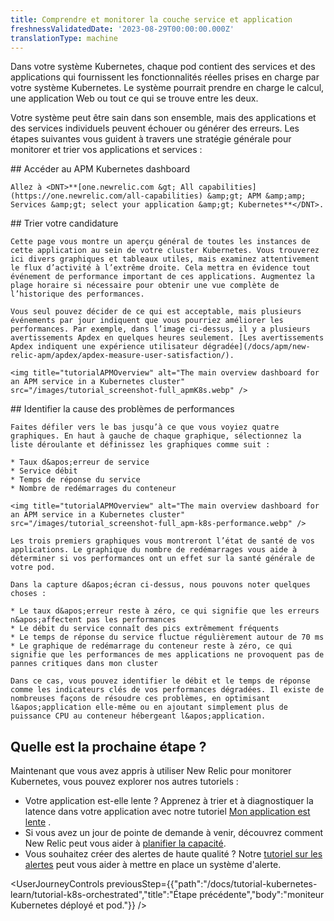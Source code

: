 ```yaml
---
title: Comprendre et monitorer la couche service et application
freshnessValidatedDate: '2023-08-29T00:00:00.000Z'
translationType: machine
---
```


Dans votre système Kubernetes, chaque pod contient des services et des applications qui fournissent les fonctionnalités réelles prises en charge par votre système Kubernetes. Le système pourrait prendre en charge le calcul, une application Web ou tout ce qui se trouve entre les deux.

Votre système peut être sain dans son ensemble, mais des applications et des services individuels peuvent échouer ou générer des erreurs. Les étapes suivantes vous guident à travers une stratégie générale pour monitorer et trier vos applications et services :

<Steps>
  <Step>
    ## Accéder au APM Kubernetes dashboard

    Allez à <DNT>**[one.newrelic.com &gt; All capabilities](https://one.newrelic.com/all-capabilities) &amp;gt; APM &amp;amp; Services &amp;gt; select your application &amp;gt; Kubernetes**</DNT>.
  </Step>

  <Step>
    ## Trier votre candidature

    Cette page vous montre un aperçu général de toutes les instances de cette application au sein de votre cluster Kubernetes. Vous trouverez ici divers graphiques et tableaux utiles, mais examinez attentivement le flux d’activité à l’extrême droite. Cela mettra en évidence tout événement de performance important de ces applications. Augmentez la plage horaire si nécessaire pour obtenir une vue complète de l’historique des performances.

    Vous seul pouvez décider de ce qui est acceptable, mais plusieurs événements par jour indiquent que vous pourriez améliorer les performances. Par exemple, dans l’image ci-dessus, il y a plusieurs avertissements Apdex en quelques heures seulement. [Les avertissements Apdex indiquent une expérience utilisateur dégradée](/docs/apm/new-relic-apm/apdex/apdex-measure-user-satisfaction/).

    <img title="tutorialAPMOverview" alt="The main overview dashboard for an APM service in a Kubernetes cluster" src="/images/tutorial_screenshot-full_apmK8s.webp" />
  </Step>

  <Step>
    ## Identifier la cause des problèmes de performances

    Faites défiler vers le bas jusqu’à ce que vous voyiez quatre graphiques. En haut à gauche de chaque graphique, sélectionnez la liste déroulante et définissez les graphiques comme suit :

    * Taux d&apos;erreur de service
    * Service débit
    * Temps de réponse du service
    * Nombre de redémarrages du conteneur

    <img title="tutorialAPMOverview" alt="The main overview dashboard for an APM service in a Kubernetes cluster" src="/images/tutorial_screenshot-full_apm-k8s-performance.webp" />

    Les trois premiers graphiques vous montreront l’état de santé de vos applications. Le graphique du nombre de redémarrages vous aide à déterminer si vos performances ont un effet sur la santé générale de votre pod.

    Dans la capture d&apos;écran ci-dessus, nous pouvons noter quelques choses :

    * Le taux d&apos;erreur reste à zéro, ce qui signifie que les erreurs n&apos;affectent pas les performances
    * Le débit du service connaît des pics extrêmement fréquents
    * Le temps de réponse du service fluctue régulièrement autour de 70 ms
    * Le graphique de redémarrage du conteneur reste à zéro, ce qui signifie que les performances de mes applications ne provoquent pas de pannes critiques dans mon cluster

    Dans ce cas, vous pouvez identifier le débit et le temps de réponse comme les indicateurs clés de vos performances dégradées. Il existe de nombreuses façons de résoudre ces problèmes, en optimisant l&apos;application elle-même ou en ajoutant simplement plus de puissance CPU au conteneur hébergeant l&apos;application.
  </Step>
</Steps>

## Quelle est la prochaine étape ?

Maintenant que vous avez appris à utiliser New Relic pour monitorer Kubernetes, vous pouvez explorer nos autres tutoriels :

* Votre application est-elle lente ? Apprenez à trier et à diagnostiquer la latence dans votre application avec notre tutoriel [Mon application est lente](/docs/tutorial-app-slow/root-causes) .
* Si vous avez un jour de pointe de demande à venir, découvrez comment New Relic peut vous aider à [planifier la capacité](/docs/tutorial-peak-demand/get-started).
* Vous souhaitez créer des alertes de haute qualité ? Notre [tutoriel sur les alertes](/docs/tutorial-create-alerts/create-new-relic-alerts/) peut vous aider à mettre en place un système d&apos;alerte.

<UserJourneyControls previousStep={{"path":"/docs/tutorial-kubernetes-learn/tutorial-k8s-orchestrated","title":"Étape précédente","body":"moniteur Kubernetes déployé et pod."}} />